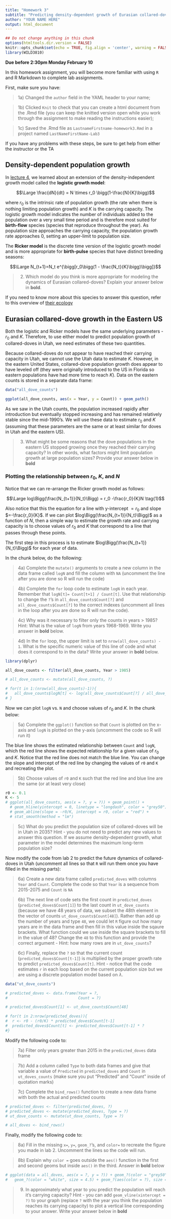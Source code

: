 ```yaml
---
title: "Homework 3"
subtitle: "Predicting density-dependent growth of Eurasian collared-doves"
author: "YOUR NAME HERE"
output: html_document
---
```


```r
## Do not change anything in this chunk
options(htmltools.dir.version = FALSE)
knitr::opts_chunk$set(echo = TRUE, fig.align = 'center', warning = FALSE, message = FALSE)
library(WILD3810)
```

**Due before 2:30pm Monday February 10**

In this homework assignment, you will become more familiar with using `R` and R Markdown to complete lab assignments.  

First, make sure you have:

> 1a) Changed the `author` field in the YAML header to your name;

> 1b) Clicked `Knit` to check that you can create a html document from the .Rmd file (you can keep the knitted version open while you work through the assignment to make reading the instructions easier);

> 1c) Saved the .Rmd file as `LastnameFirstname-homework3.Rmd` in a project named `LastNameFirstName-Lab3`

If you have any problems with these steps, be sure to get help from either the instructor or the TA

## Density-dependent population growth  

In [lecture 4](https://rushinglab.github.io/WILD3810/articles/Lecture4/Lecture4.html#1), we learned about an extension of the density-independent growth model called the **logistic growth model**:

$$\Large \frac{dN}{dt} = N \times r_0 \bigg(1-\frac{N}{K}\bigg)$$

where $r_0$ is the intrinsic rate of population growth (the rate when there is nothing limiting population growth) and $K$ is the carrying capacity. The logistic growth model indicates the number of individuals added to the population over a very small time period and is therefore most suited for **birth-flow** species (species that reproduce throughout the year). As population size approaches the carrying capacity, the population growth rate approaches 0, setting an upper-limit to population size. 

The **Ricker model** is the discrete time version of the logistic growth model and is more appropriate for **birth-pulse** species that have distinct breeding seasons:

$$\Large N_{t+1}=N_t e^{\bigg[r_0\bigg(1 - \frac{N_t}{K}\bigg)\bigg]}$$

> 2) Which model do you think is more appropriate for modeling the dynamics of Eurasian collared-doves? Explain your answer below in **bold**.  

If you need to know more about this species to answer this question, refer to this overview of [their ecology](https://www.allaboutbirds.org/guide/Eurasian_Collared-Dove/lifehistory)


## Eurasian collared-dove growth in the Eastern US

Both the logistic and Ricker models have the same underlying parameters - $r_0$ and $K$. Therefore, to use either model to predict population growth of collared-doves in Utah, we need estimates of these two quantities.  

Because collared-doves do not appear to have reached their carrying capacity in Utah, we cannot use the Utah data to estimate $K$. However, in the eastern United States, collared-dove population growth does appear to have leveled off (they were originally introduced to the US in Florida so eastern populations have had more time to reach $K$). Data on the eastern counts is stored in a separate data frame:

```r
data("all_dove_counts")
```

```r
ggplot(all_dove_counts, aes(x = Year, y = Count)) + geom_path()
```

As we saw in the Utah counts, the population increased rapidly after introduction but eventually stopped increasing and has remained relatively stable since the mid-1990's. We will use these data to estimate $r_0$ and $K$ (assuming that these parameters are the same or at least similar for doves in Utah and the eastern US).

> 3) What might be some reasons that the dove populations in the eastern US stopped growing once they reached their carrying capacity? In other words, what factors might limit population growth at large population sizes? Provide your answer below in **bold**  



### Plotting the relationship between $r_0$, $K$, and $N$

Notice that we can re-arrange the Ricker growth model as follows:

$$\Large log\Bigg(\frac{N_{t+1}}{N_t}\Bigg) = r_0 -\frac{r_0}{K}N \tag{1}$$

Also notice that this the equation for a line with y-intercept $=r_0$ and slope $=-\frac{r_0}{K}$. If we can plot $log\Bigg(\frac{N_{t+1}}{N_t}\Bigg)$ as a function of $N$, then a simple way to estimate the growth rate and carrying capacity is to choose values of $r_0$ and $K$ that correspond to a line that passes through these points. 

The first step in this process is to estimate $log\Bigg(\frac{N_{t+1}}{N_t}\Bigg)$ for each year of data.  

In the chunk below, do the following:

> 4a) Complete the `mutate()` arguments to create a new column in the data frame called `logN` and fill the column with `NA` (uncomment the line after you are done so R will run the code)

> 4b) Complete the `for` loop code to estimate `logN` in each year. Remember that `logN[t]= Count[t+1] / Count[t]`. Use that relationship to change the `?`'s in `all_dove_counts$Count[?]` and `all_dove_counts$Count[?]` to the correct indexes (uncomment all lines in the loop after you are done so R will run the code).


> 4c) Why was it necessary to filter only the counts in years > 1985? Hint: What is the value of `logN` from years 1968-1969. Write you answer in **bold** below.


> 4d) In the `for` loop, the upper limit is set to `nrow(all_dove_counts) - 1`. What is the specific numeric value of this line of code and what does it correspond to in the data? Write your answer in **bold** below.

```r
library(dplyr)

all_dove_counts <- filter(all_dove_counts, Year > 1985)

# all_dove_counts <- mutate(all_dove_counts, ?)

# for(t in 1:(nrow(all_dove_counts)-1)){
#   all_dove_counts$logN[t] <- log(all_dove_counts$Count[?] / all_dove_counts$Count[?])
# }

```

Now we can plot `logN` vs. `N` and choose values of $r_0$ and $K$. In the chunk below:

> 5a) Complete the `ggplot()` function so that `Count` is plotted on the x-axis and `logN` is plotted on the y-axis (uncomment the code so R will run it)

The blue line shows the estimated relationship between `Count` and `logN`, which the red line shows the expected relationship for a given value of $r_0$ and $K$. Notice that the red line does not match the blue line. You can change the slope and intercept of the red line by changing the values of `r0` and `K` and recreating the plot.

> 5b) Choose values of `r0` and `K` such that the red line and blue line are the same (or at least very close) 

```r
r0 <- 0.1
K <- 5
# ggplot(all_dove_counts, aes(x = ?, y = ?)) + geom_point() +
  # geom_hline(yintercept = 0, linetype = "longdash", color = "grey50") +
  # geom_abline(slope = -r0/K, intercept = r0, color = "red") + 
  # stat_smooth(method = "lm")

```

> 5c) What do you predict the population size of collared-doves will be in Utah in 2035? Hint - you do not need to predict any new values to answer this question. If we assume density-dependent growth, what parameter in the model determines the maximum long-term population size?   


Now modify the code from lab 2 to predict the future dynamics of collared-doves in Utah (uncomment all lines so that `R` will run them once you have filled in the missing parts): 

> 6a) Create a new data frame called `predicted_doves` with columns `Year` and `Count`. Complete the code so that `Year` is a sequence from 2015-2075 and `Count` is `NA`  

> 6b) The next line of code sets the first count in `predicted_doves` (`predicted_doves$Count[1]`) to the last count in `ut_dove_counts` (because we have 48 years of data, we subset the 48th element in the vector of counts `ut_dove_counts$Count[48]`). Rather than add up the number of years and type `48`, we could let `R` figure out how many years are in the data frame and then fill in this value inside the sqaure brackets. What function could we use inside the square brackets to fill in the value of 48? Change the `48` to this function and provide the correct argument - Hint: how many rows are in `ut_dove_counts`?

> 6c) Finally, replace the `?` so that the current count (`predicted_doves$Count[t-1]`) is multiplied by the proper growth rate to predict `predicted_doves$Count[t]`. Hint - notice that the code estimates `r` in each loop based on the current population size but we are using a discrete population model based on $\lambda$.  

```r
data("ut_dove_counts")

# predicted_doves <- data.frame(Year = ?,
#                               Count = ?)

# predicted_doves$Count[1] <- ut_dove_counts$Count[48]

# for(t in 2:nrow(predicted_doves)){
#  r <- r0 - (r0/K) * predicted_doves$Count[t-1]
#  predicted_doves$Count[t] <- predicted_doves$Count[t-1] * ?
#}
```

Modify the following code to:

> 7a) Filter only years greater than 2015 in the `predicted_doves` data frame

> 7b) Add a column called `Type` to both data frames and give that variable a value of `Predicted` in `predicted_doves` and `Count` in `ut_doves_counts` (make sure you put "Predicted" and "Count" inside of quotation marks)

> 7c) Complete the `bind_rows()` function to create a new data frame with both the actual and predicted counts

```r
# predicted_doves <- filter(predicted_doves, ?)
# predicted_doves <- mutate(predicted_doves, Type = ?)
# ut_dove_counts <- mutate(ut_dove_counts, Type = ?)

# all_doves <- bind_rows()
```

Finally, modify the following code to:

> 8a) Fill in the missing `x=`, `y=`, `geom_?`'s, and `color=` to recreate the figure you made in lab 2. Uncomment the lines so the code will run. 

> 8b) Explain why `color =` goes outside the `aes()` function in the first and second geoms but inside `aes()` in the third. Answer in **bold** below

```r
# ggplot(data = all_doves, aes(x = ?, y = ?)) + geom_?(color = "grey50") +
#   geom_?(color = "white", size = 4.5) + geom_?(aes(color = ?), size = 3)

```

> 9) In approximately what year to you predict the population will reach it's carrying capacity? Hint - you can add `geom_vline(xintercept = ?)` to your graph (replace `?` with the year you think the population reaches its carrying capacity) to plot a vertical line corresponding to your answer. Write your answer below in **bold**


